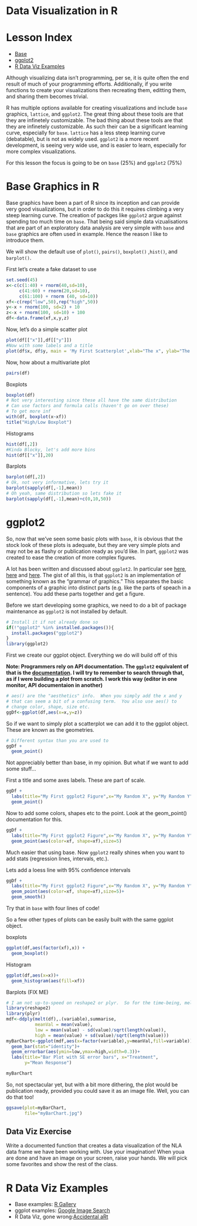 Data Visualization in R
========================================================

# Lesson Index
- [Base](#base-grahics-in-R)
- [ggplot2](#ggplot2)
- [R Data Viz Examples](#r-data-viz-examples)

Although visualizing data isn't programming, per se, it is quite often the end result of much of your programming efforts.  Additionally, if you write functions to create your visualizations then recreating them, editting them, and sharing them becomes trivial.  

R has multiple options available for creating visualizations and include `base` graphics, `lattice`, and `ggplot2`.  The great thing about these tools are that they are infinetely customizable.  The bad thing about these tools are that they are infinetely customizable.  As such their can be a significant learning curve, especially for `base`.  `lattice` has a less steep learning curve (debatable), but is not as widely used. `ggplot2` is a more recent development, is seeing very wide use, and is easier to learn, especially for more complex visualizations.

For this lesson the focus is going to be on `base` (25%) and `ggplot2` (75%)

# Base Graphics in R

Base graphics have been a part of R since its inception and can provide very good visualizations, but in order to do this it requires climbing a very steep learning curve.  The creation of packges like `ggplot2` argue against spending too much time on `base`.  That being said simple data vizualisations that are part of an exploratory data analysis are very simple with `base` and `base` graphics are often used in example.  Hence the reason I like to introduce them.

We will show the default use of `plot()`, `pairs()`, `boxplot()` ,`hist()`, and `barplot()`.

First let's create a fake dataset to use

```r
set.seed(45)
x<-c(c(1:40) + rnorm(40,sd=10),
     c(41:60) + rnorm(20,sd=10),
     c(61:100) + rnorm (40, sd=10))
xf<-c(rep("low",50),rep("high",50))
y<-x + rnorm(100, sd=2) + 10
z<-x + rnorm(100, sd=10) + 100
df<-data.frame(xf,x,y,z)
```

Now, let's do a simple scatter plot

```r
plot(df[["x"]],df[["y"]])
#Now with some labels and a title
plot(df$x, df$y, main = 'My First Scatterplot',xlab="The x", ylab="The y")
```

Now, how about a multivariate plot

```r
pairs(df)
```

Boxplots

```r
boxplot(df)
# Not very interesting since these all have the same distribution
# Can use factors and formula calls (haven't go on over these)
# To get more inf
with(df, boxplot(x~xf))
title("High/Low Boxplot")
```

Histograms

```r
hist(df[,2])
#Kinda Blocky, let's add more bins
hist(df[["x"]],20)
```

Barplots

```r
barplot(df[,2])
# Ok, not very informative, lets try it 
barplot(sapply(df[,-1],mean))
# Oh yeah, same distribution so lets fake it
barplot(sapply(df[,-1],mean)+c(0,10,50))
```

# ggplot2

So, now that we've seen some basic plots with `base`, it is obvious that the stock look of these plots is adequate, but they are very simple plots and may not be as flashy or publication ready as you'd like.  In part, `ggplot2` was created to ease the creation of more complex figures.

A lot has been written and discussed about `ggplot2`.  In particular see [here](http://ggplot2.org/), [here](http://docs.ggplot2.org/current/) and [here](https://github.com/karthikram/ggplot-lecture).  The gist of all this, is that `ggplot2` is an implementation of something known as the "grammar of graphics."  This separates the basic components of a graphic into distinct parts (e.g. like the parts of speach in a sentence).  You add these parts together and get a figure.

Before we start developing some graphics, we need to do a bit of package maintenance as `ggplot2` is not installed by default.

```r
# Install it if not already done so
if(!"ggplot2" %in% installed.packages()){
  install.packages("ggplot2")
}
library(ggplot2)
```

First we create our ggplot object.  Everything we do will build off of this

**Note: Programmers rely on API documentation. The `ggplot2` equivalent of that is the [documentation](http://docs.ggplot2.org/current/).  I will try to remember to search through that, as if I were building a plot from scratch.  I work this way (editor in one monitor, API documentaion in another)**

```r
# aes() are the "aesthetics" info.  When you simply add the x and y
# that can seem a bit of a confusing term.  You also use aes() to 
# change color, shape, size etc.  
ggDf<-ggplot(df,aes(x=x,y=z))
```

So if we want to simply plot a scatterplot we can add it to the ggplot object.  These are known as the geometries.

```r
# Different syntax than you are used to
ggDf + 
  geom_point()
```

Not appreciably better than base, in my opinion.  But what if we want to add some stuff...

First a title and some axes labels.  These are part of scale.

```r
ggDf +
  labs(title="My First ggplot2 Figure",x="My Random X", y="My Random Y") +
  geom_point()
```

Now to add some colors, shapes etc to the point.  Look at the geom_point() documentation for this.

```r
ggDf +
  labs(title="My First ggplot2 Figure",x="My Random X", y="My Random Y") +
  geom_point(aes(color=xf, shape=xf),size=5)
```

Much easier that using base.  Now `ggplot2` really shines when you want to add stats (regression lines, intervals, etc.). 

Lets add a loess line with 95% confidence intervals

```r
ggDf +
  labs(title="My First ggplot2 Figure",x="My Random X", y="My Random Y") +
  geom_point(aes(color=xf, shape=xf),size=5)+
  geom_smooth()
```

Try that in `base` with four lines of code!

So a few other types of plots can be easily built with the same ggplot object.

boxplots

```r
ggplot(df,aes(factor(xf),x)) +
  geom_boxplot()
```

Histogram

```r
ggplot(df,aes(x=x))+
  geom_histogram(aes(fill=xf))
```

Barplots (FIX ME)

```r
# I am not up-to-speed on reshape2 or plyr.  So for the time-being, melt is magic
library(reshape2)
library(plyr)
mdf<-ddply(melt(df),.(variable),summarise,
           meanVal = mean(value),
           low = mean(value) - sd(value)/sqrt(length(value)),
           high = mean(value) + sd(value)/sqrt(length(value)))
myBarChart<-ggplot(mdf,aes(x=factor(variable),y=meanVal,fill=variable))+
  geom_bar(stat="identity")+
  geom_errorbar(aes(ymin=low,ymax=high,width=0.3))+
  labs(title="Bar Plot with SE error bars", x="Treatment",
       y="Mean Response")

myBarChart
```

So, not spectacular yet, but with a bit more dithering, the plot would be publication ready, provided you could save it as an image file.  Well, you can do that too!

```r
ggsave(plot=myBarChart,
       file="myBarChart.jpg")
```

## Data Viz Exercise
Write a documented function that creates a data visualization of the NLA data frame we have been working with.  Use your imagination!  When youa are done and have an image on your screen, raise your hands.  We will pick some favorites and show the rest of the class.

# R Data Viz Examples

- Base examples: [R Gallery]()
- ggplot examples: [Google Image Search](http://goo.gl/P0q2Lx)
- R Data Viz, gone wrong:[Accidental aRt](http://accidental-art.tumblr.com) 